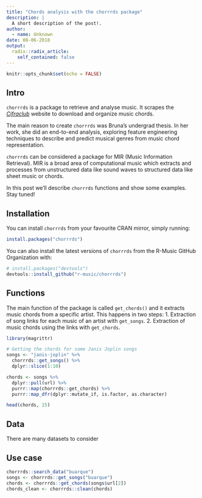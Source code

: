 ```yaml
---
title: "Chords analysis with the chorrrds package"
description: |
  A short description of the post!.
author:
  - name: Unknown
date: 08-06-2018
output:
  radix::radix_article:
    self_contained: false
---
```


```r
knitr::opts_chunk$set(echo = FALSE)
```

## Intro

`chorrrds` is a package to retrieve and analyse music. It scrapes 
the [*Cifraclub*]() website to download and organize music chords.

The main reason to create `chorrrds` was Bruna's undergrad thesis. In 
her work, she did an end-to-end analysis, exploring feature engineering
techniques to describe and predict musical genres from music chord 
representation.

`chorrrds` can be considered a package for MIR (Music Information 
Retrieval). MIR is a broad area of computational music which extracts 
and processes from unstructured data like sound waves to structured 
data like sheet music or chords.

In this post we'll describe `chorrrds` functions and show 
some examples. Stay tuned!

## Installation

You can install `chorrrds` from your favourite CRAN mirror, simply running:

```r
install.packages("chorrrds")
```

You can also install the latest versions of `chorrrds` from the R-Music GitHub Organization with:

```r
# install.packages("devtools")
devtools::install_github("r-music/chorrrds")
```

## Functions

The main function of the package is called `get_chords()` and it
extracts music chords from a specific artist. This happens in 
two steps:
  1. Extraction of song links for each music of an artist with `get_songs`.
  2. Extraction of music chords using the links with `get_chords`.

```r
library(magrittr)

# Getting the chords for some Janis Joplin songs
songs <- "janis-joplin" %>% 
  chorrrds::get_songs() %>% 
  dplyr::slice(1:10)

chords <- songs %>% 
  dplyr::pull(url) %>% 
  purrr::map(chorrrds::get_chords) %>%
  purrr::map_dfr(dplyr::mutate_if, is.factor, as.character) 

head(chords, 15)
```



## Data

There are many datasets to consider

## Use case

```r
chorrrds::search_data("buarque")
songs <- chorrrds::get_songs("buarque")
chords <- chorrrds::get_chords(songs$url[2])
chords_clean <- chorrrds::clean(chords)
```




